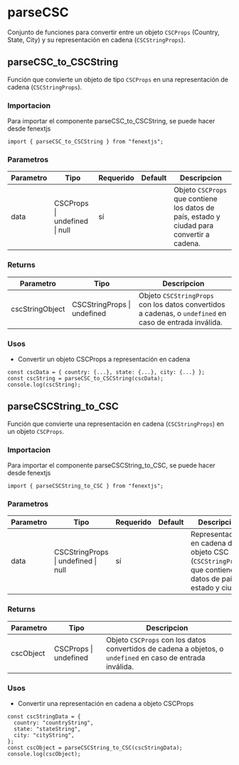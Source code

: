 # parseCSC

Conjunto de funciones para convertir entre un objeto `CSCProps` (Country, State, City) y su representación en cadena (`CSCStringProps`).

## parseCSC_to_CSCString

Función que convierte un objeto de tipo `CSCProps` en una representación de cadena (`CSCStringProps`).

### Importacion

Para importar el componente parseCSC_to_CSCString, se puede hacer desde fenextjs

```tsx copy
import { parseCSC_to_CSCString } from "fenextjs";
```

### Parametros

| Parametro | Tipo                          | Requerido | Default | Descripcion                                                                                |
| --------- | ----------------------------- | --------- | ------- | ------------------------------------------------------------------------------------------ |
| data      | CSCProps \| undefined \| null | sí        |         | Objeto `CSCProps` que contiene los datos de país, estado y ciudad para convertir a cadena. |

### Returns

| Parametro       | Tipo                        | Descripcion                                                                                             |
| --------------- | --------------------------- | ------------------------------------------------------------------------------------------------------- |
| cscStringObject | CSCStringProps \| undefined | Objeto `CSCStringProps` con los datos convertidos a cadenas, o `undefined` en caso de entrada inválida. |

### Usos

- Convertir un objeto CSCProps a representación en cadena

```tsx copy
const cscData = { country: {...}, state: {...}, city: {...} };
const cscString = parseCSC_to_CSCString(cscData);
console.log(cscString);
```

## parseCSCString_to_CSC

Función que convierte una representación en cadena (`CSCStringProps`) en un objeto `CSCProps`.

### Importacion

Para importar el componente parseCSCString_to_CSC, se puede hacer desde fenextjs

```tsx copy
import { parseCSCString_to_CSC } from "fenextjs";
```

### Parametros

| Parametro | Tipo                                | Requerido | Default | Descripcion                                                                                                   |
| --------- | ----------------------------------- | --------- | ------- | ------------------------------------------------------------------------------------------------------------- |
| data      | CSCStringProps \| undefined \| null | sí        |         | Representación en cadena de un objeto CSC (`CSCStringProps`) que contiene los datos de país, estado y ciudad. |

### Returns

| Parametro | Tipo                  | Descripcion                                                                                                 |
| --------- | --------------------- | ----------------------------------------------------------------------------------------------------------- |
| cscObject | CSCProps \| undefined | Objeto `CSCProps` con los datos convertidos de cadena a objetos, o `undefined` en caso de entrada inválida. |

### Usos

- Convertir una representación en cadena a objeto CSCProps

```tsx copy
const cscStringData = {
  country: "countryString",
  state: "stateString",
  city: "cityString",
};
const cscObject = parseCSCString_to_CSC(cscStringData);
console.log(cscObject);
```
